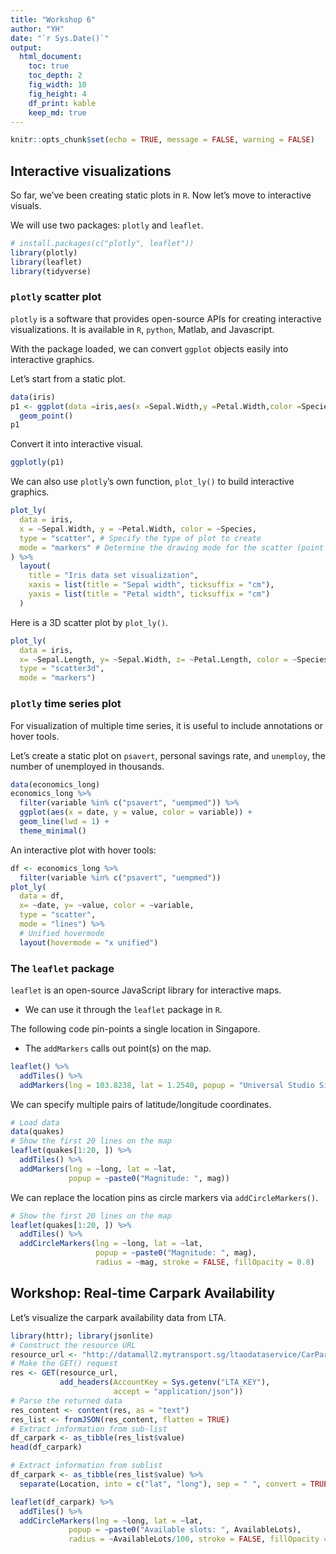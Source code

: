 ```yaml
---
title: "Workshop 6"
author: "YH"
date: "`r Sys.Date()`"
output: 
  html_document:
    toc: true
    toc_depth: 2
    fig_width: 10
    fig_height: 4
    df_print: kable
    keep_md: true
---
```


```r
knitr::opts_chunk$set(echo = TRUE, message = FALSE, warning = FALSE)
```

## Interactive visualizations

So far, we've been creating static plots in `R`. Now let's move to interactive visuals.

We will use two packages: `plotly` and `leaflet`.

```r
# install.packages(c("plotly", leaflet"))
library(plotly)
library(leaflet)
library(tidyverse)
```

### `plotly` scatter plot

`plotly` is a software that provides open-source APIs for creating interactive visualizations. It is available in `R`, `python`, Matlab, and Javascript.

With the package loaded, we can convert `ggplot` objects easily into interactive graphics.

Let's start from a static plot.

```r
data(iris)
p1 <- ggplot(data =iris,aes(x =Sepal.Width,y =Petal.Width,color =Species)) +
  geom_point()
p1
```

Convert it into interactive visual.

```r
ggplotly(p1)
```

We can also use `plotly`'s own function, `plot_ly()` to build interactive graphics.

```r
plot_ly(
  data = iris,
  x = ~Sepal.Width, y = ~Petal.Width, color = ~Species,
  type = "scatter", # Specify the type of plot to create
  mode = "markers" # Determine the drawing mode for the scatter (point markers)
) %>%
  layout(
    title = "Iris data set visualization",
    xaxis = list(title = "Sepal width", ticksuffix = "cm"),
    yaxis = list(title = "Petal width", ticksuffix = "cm")
  )
```

Here is a 3D scatter plot by `plot_ly()`.

```r
plot_ly(
  data = iris, 
  x= ~Sepal.Length, y= ~Sepal.Width, z= ~Petal.Length, color = ~Species,
  type = "scatter3d",
  mode = "markers") 
```

### `plotly` time series plot

For visualization of multiple time series, it is useful to include annotations or hover tools.

Let's create a static plot on `psavert`, personal savings rate, and `unemploy`, the number of unemployed in thousands.

```r
data(economics_long)
economics_long %>%
  filter(variable %in% c("psavert", "uempmed")) %>%
  ggplot(aes(x = date, y = value, color = variable)) +
  geom_line(lwd = 1) +
  theme_minimal()
```

An interactive plot with hover tools:

```r
df <- economics_long %>%
  filter(variable %in% c("psavert", "uempmed"))
plot_ly(
  data = df, 
  x= ~date, y= ~value, color = ~variable,
  type = "scatter",
  mode = "lines") %>%
  # Unified hovermode
  layout(hovermode = "x unified")
```

### The `leaflet` package

`leaflet` is an open-source JavaScript library for interactive maps.

+ We can use it through the `leaflet` package in `R`.

The following code pin-points a single location in Singapore.

+ The `addMarkers` calls out point(s) on the map.

```r
leaflet() %>%
  addTiles() %>%
  addMarkers(lng = 103.8238, lat = 1.2540, popup = "Universal Studio Singapore")
```

We can specify multiple pairs of latitude/longitude coordinates.

```r
# Load data
data(quakes)
# Show the first 20 lines on the map
leaflet(quakes[1:20, ]) %>%
  addTiles() %>%
  addMarkers(lng = ~long, lat = ~lat, 
             popup = ~paste0("Magnitude: ", mag))
```

We can replace the location pins as circle markers via `addCircleMarkers()`.

```r
# Show the first 20 lines on the map
leaflet(quakes[1:20, ]) %>%
  addTiles() %>%
  addCircleMarkers(lng = ~long, lat = ~lat,
                   popup = ~paste0("Magnitude: ", mag),
                   radius = ~mag, stroke = FALSE, fillOpacity = 0.8)
```

## Workshop: Real-time Carpark Availability

Let's visualize the carpark availability data from LTA. 

```r
library(httr); library(jsonlite)
# Construct the resource URL
resource_url <- "http://datamall2.mytransport.sg/ltaodataservice/CarParkAvailabilityv2"
# Make the GET() request
res <- GET(resource_url, 
           add_headers(AccountKey = Sys.getenv("LTA_KEY"),
                       accept = "application/json"))
# Parse the returned data
res_content <- content(res, as = "text")
res_list <- fromJSON(res_content, flatten = TRUE)
# Extract information from sub-list
df_carpark <- as_tibble(res_list$value)
head(df_carpark)
```

```r
# Extract information from sublist
df_carpark <- as_tibble(res_list$value) %>%
  separate(Location, into = c("lat", "long"), sep = " ", convert = TRUE)

leaflet(df_carpark) %>%
  addTiles() %>%
  addCircleMarkers(lng = ~long, lat = ~lat,
             popup = ~paste0("Available slots: ", AvailableLots),
             radius = ~AvailableLots/100, stroke = FALSE, fillOpacity = 0.5)
```







